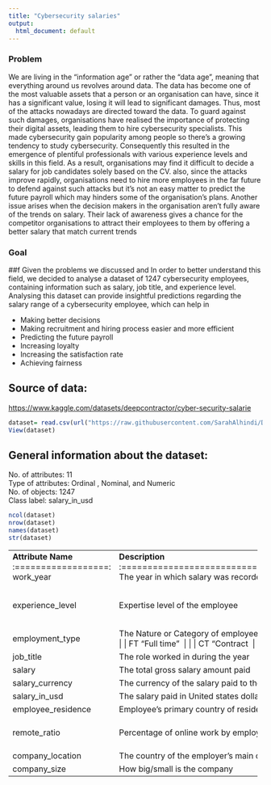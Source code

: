 ---
title: "Cybersecurity salaries"
output:
  html_document: default
---

### Problem

We are living in the "information age" or rather the "data age", 
meaning that everything around us revolves around data. 
The data has become one of the most valuable assets that a person 
or an organisation can have, since it has a significant value,
losing it will lead to significant damages. Thus, most of the 
attacks nowadays are directed toward the data. To guard against
such damages, organisations have realised the importance of protecting
their digital assets, leading them to hire cybersecurity specialists. 
This made cybersecurity gain popularity
among people so there's a growing tendency to study cybersecurity.
Consequently this resulted in the emergence of plentiful professionals
with various experience levels and skills in this field. As a result, 
organisations may find it difficult to decide a salary for job candidates
solely based on the CV. also, since the attacks improve rapidly,
organisations need to hire more employees in the far future to defend 
against such attacks but it's not an easy matter to predict the future
payroll which may hinders some of the organisation's plans. Another issue 
arises when the decision makers in the organisation aren't fully aware of 
the trends on salary. Their lack of awareness gives a chance for the competitor
organisations to attract their employees to them by offering a better salary that match current trends

### Goal

##f Given the problems we discussed and In order to better understand this field,
we decided to analyse a dataset of 1247 cybersecurity employees, containing
information such as salary, job title, and experience level. Analysing this 
dataset can provide insightful predictions regarding the salary range of a cybersecurity employee,
which can help in

-   Making better decisions
-   Making recruitment and hiring process easier and more efficient
-   Predicting the future payroll
-   Increasing loyalty
-   Increasing the satisfaction rate
-   Achieving fairness

## Source of data:

<https://www.kaggle.com/datasets/deepcontractor/cyber-security-salarie>

```{r}
dataset= read.csv(url("https://raw.githubusercontent.com/SarahAlhindi/DM_project/main/Data%20Set/salaries_cyber.csv"), header=TRUE)
View(dataset)

```

## General information about the dataset:

No. of attributes: 11\
Type of attributes: Ordinal , Nominal, and Numeric\
No. of objects: 1247\
Class label: salary_in_usd

```{r}
ncol(dataset)
nrow(dataset)
names(dataset)
str(dataset)
```

+--------------------+-------------------------------------------------------------+---------------+----------------------------------------------------------+
| **Attribute Name** | **Description**                                             | **Data Type** | **Possible values**                                      |
+:==================:+:===========================================================:+:=============:+:========================================================:+
| work_year          | The year in which salary was recorded                       | Numerical     | 2020 to 2022                                             |
+--------------------+-------------------------------------------------------------+---------------+----------------------------------------------------------+
| experience_level   | Expertise level of the employee                             | Ordinal       | En "Entry level"\                                        |
|                    |                                                             |               | MI "Mid level"\                                          |
|                    |                                                             |               | SE "Senior level"\                                       |
|                    |                                                             |               | EX "Executive level"                                     |
+--------------------+-------------------------------------------------------------+---------------+----------------------------------------------------------+
| employment_type    | The Nature or Category of employee's engagement                                           | Nominal       | PT "Part time"\                                          |
|                    |                                                             |               | FT "Full time"\                                          |
|                    |                                                             |               | CT "Contract\                                            |
|                    |                                                             |               | FL"Freelancer"                                           |
+--------------------+-------------------------------------------------------------+---------------+----------------------------------------------------------+
| job_title          | The role worked in during the year                          | Nominal       | Different titles                                         |
+--------------------+-------------------------------------------------------------+---------------+----------------------------------------------------------+
| salary             | The total gross salary amount paid                          | Numerical     | 1740-50001566                                            |
+--------------------+-------------------------------------------------------------+---------------+----------------------------------------------------------+
| salary_currency    | The currency of the salary paid to the employee             | Nominal       | Different currencies according to ISO 4217 currency code |
+--------------------+-------------------------------------------------------------+---------------+----------------------------------------------------------+
| salary_in_usd      | The salary paid in United states dollar                     | Numerical     | 2000 to 365596.40                                        |
+--------------------+-------------------------------------------------------------+---------------+----------------------------------------------------------+
| employee_residence | Employee's primary country of residence                     | Nominal       | Different countries                                      |
+--------------------+-------------------------------------------------------------+---------------+----------------------------------------------------------+
| remote_ratio       | Percentage of online work by employee in the specified year | Numerical     | 0 "No remote work"\                                      |
|                    |                                                             |               | 50 "Partially remote"\                                   |
|                    |                                                             |               | 100 "Fully remote"                                       |
+--------------------+-------------------------------------------------------------+---------------+----------------------------------------------------------+
| company_location   | The country of the employer's main office                   | Nominal       | Different countries                                      |
+--------------------+-------------------------------------------------------------+---------------+----------------------------------------------------------+
| company_size       | How big/small is the company                                | Ordinal       | S , M or L                                               |
+--------------------+-------------------------------------------------------------+---------------+----------------------------------------------------------+
